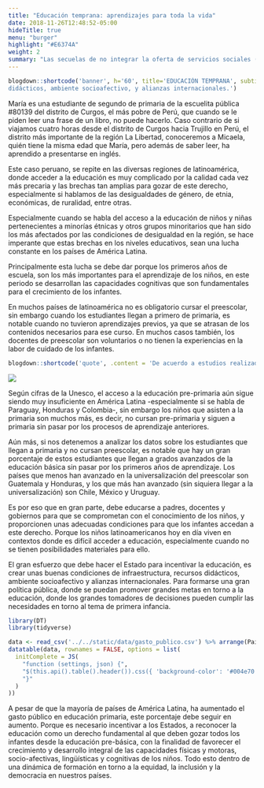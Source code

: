 ```yaml
---
title: "Educación temprana: aprendizajes para toda la vida"
date: 2018-11-26T12:48:52-05:00
hideTitle: true
menu: "burger"
highlight: "#E6374A"
weight: 2
summary: "Las secuelas de no integrar la oferta de servicios sociales (salud, alimentación y educación) para la primera infancia trascienden esa etapa de vida y afectan la capacidad de aprender en los siguientes niveles del sistema educativo y a lo largo de la vida. La mayor preocupación expresada por los participantes se resume en las brechas de acceso a la educación que existen en latinoamérica desde las primeras etapas de la vida escolar. Especialmente cuando se habla del acceso a la educación de niños y niñas pertenecientes a minorías, los más afectados por las condiciones de desigualdad en la región, se hace imperante que estas brechas en los niveles educativos, sean una lucha constante en los países de América Latina."
---
```


```r
blogdown::shortcode('banner', h='60', title='EDUCACIÓN TEMPRANA', subtitle='Aprendizajes para toda la vida', image='images/post_educacion.png', color='white', bg = '#004e70', .content='El gran esfuerzo que debe hacer el Estado para incentivarla educación es crear unas buenas condiciones de infraestructura, recursos
didácticos, ambiente socioafectivo, y alianzas internacionales.')
```

María es una estudiante de segundo de primaria de la escuelita pública #80139 del distrito de Curgos, el más pobre de Perú, que cuando se le piden leer una frase de un libro, no puede hacerlo. Caso contrario de si viajamos cuatro horas desde el distrito de Curgos hacia Trujillo en Perú, el distrito más importante de la región La Libertad, conoceremos a Micaela, quién tiene la misma edad que María, pero además de saber leer, ha aprendido a presentarse en inglés.

Este caso peruano, se repite en las diversas regiones de latinoamérica, donde acceder a la educación es muy complicado por la calidad cada vez más precaria y las brechas tan amplias para gozar de este derecho, especialmente si hablamos de las desigualdades de género, de etnia, económicas, de ruralidad, entre otras.

Especialmente cuando se habla del acceso a la educación de niños y niñas pertenecientes a minorías étnicas y otros grupos minoritarios que han sido los más afectados por las condiciones de desigualdad en la región, se hace imperante que estas brechas en los niveles educativos, sean una lucha constante en los países de América Latina.

Principalmente esta lucha se debe dar porque los primeros años de escuela, son los más importantes para el aprendizaje de los niños, en este periodo se desarrollan las capacidades cognitivas que son fundamentales para el crecimiento de los infantes.

En muchos países de latinoamérica no es obligatorio cursar el preescolar, sin embargo cuando los estudiantes llegan a primero de primaria, es notable cuando no tuvieron aprendizajes previos, ya que se atrasan de los contenidos necesarios para ese curso. En muchos casos también, los docentes de preescolar son voluntarios o no tienen la experiencias en la labor de cuidado de los infantes.

```r
blogdown::shortcode('quote', .content = 'De acuerdo a estudios realizados por la Organización para la Cooperación y el Desarrollo Económico (OCDE), el individuo que cursa su educación pre básica, cuenta con un mayor desarrollo de sus habilidades cognitivas y motrices, que los prepara para enfrentar con éxito los procesos de formación en los siguientes niveles de educación básica. Por ende, impacta en los resultados del rendimiento académico de manera favorable, debido a que la preparación en los primeros años de vida es crucial, para el desarrollo integral de cada niña y niño. Carolina Maduro, Honduras.')
```

![](/educacion-latam/images/educacion_temprana_img_1.png)

Según cifras de la Unesco, el acceso a la educación pre-primaria aún sigue siendo muy insuficiente en América Latina -especialmente si se habla de Paraguay, Honduras y Colombia-, sin embargo los niños que asisten a la primaria son muchos más, es decir, no cursan pre-primaria y siguen a primaria sin pasar por los procesos de aprendizaje anteriores.

Aún más, si nos detenemos a analizar los datos sobre los estudiantes que llegan a primaria y no cursan preescolar, es notable que hay un gran porcentaje de estos estudiantes que llegan a grados avanzados de la educación básica sin pasar por los primeros años de aprendizaje. Los países que menos han avanzado en la universalización del preescolar son Guatemala y Honduras, y los que más han avanzado (sin siquiera llegar a la universalización) son Chile, México y Uruguay.

Es por eso que en gran parte, debe educarse a padres, docentes y gobiernos para que se comprometan con el conocimiento de los niños, y proporcionen unas adecuadas condiciones para que los infantes accedan a este derecho. Porque los niños latinoamericanos hoy en día viven en contextos donde es difícil acceder a educación, especialmente cuando no se tienen posibilidades materiales para ello.

El gran esfuerzo que debe hacer el Estado para incentivar la educación, es crear unas buenas condiciones de infraestructura, recursos didácticos, ambiente socioafectivo y alianzas internacionales. Para formarse una gran política pública, donde se puedan promover grandes metas en torno a la educación, donde los grandes tomadores de decisiones pueden cumplir las necesidades en torno al tema de primera infancia.

```r
library(DT)
library(tidyverse)

data <- read_csv('../../static/data/gasto_publico.csv') %>% arrange(País)
datatable(data, rownames = FALSE, options = list(
  initComplete = JS(
    "function (settings, json) {",
    "$(this.api().table().header()).css({ 'background-color': '#004e70', 'color': 'white' })",
    "}"
  )
))
```

A pesar de que la mayoría de países de América Latina, ha aumentado el gasto público en educación primaria, este porcentaje debe seguir en aumento. Porque es necesario incentivar a los Estados, a reconocer la educación como un derecho fundamental al que deben gozar todos los infantes desde la educación pre-básica, con la finalidad de favorecer el crecimiento y desarrollo integral de las capacidades físicas y motoras, socio-afectivas, lingüísticas y cognitivas de los niños. Todo esto dentro de una dinámica de formación en torno a la equidad, la inclusión y la democracia en nuestros países.